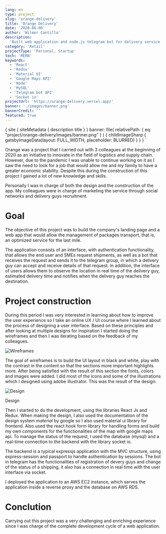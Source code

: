 ```yaml
---
lang: en
type: project
slug: 'orange-delivery'
title: 'Orange Delivery'
date: '2020-06-06'
author: 'Wilmer Cantillo'
description:
  'Built web application and node.js telegram bot for delivery service.'
category: 'Retail'
projectType: 'Personal, Startup'
tech: 'MERN'
keywords:
  - 'React'
  - 'Redux'
  - 'Material UI'
  - 'Google Maps API'
  - 'Node'
  - 'MySQL'
  - 'Telegram bot API'
  - 'Socket io'
projectUrl: 'https://orange-delivery.vercel.app/'
banner: './images/banner.png'
bannerCredit: ''
featured: true
---
```


  {
    site {
      siteMetadata {
        description
        title
      }
    }
    banner: file(
      relativePath: { eq: "project/orange-delivery/images/banner.png" }
    ) {
      childImageSharp {
        gatsbyImageData(layout: FULL_WIDTH, placeholder: BLURRED)
      }
    }
  }
`

Orange was a project that I carried out with 3 colleagues at the beginning of
2020 as an initiative to innovate in the field of logistics and supply chain.
However, due to the pandemic I was unable to continue working on it as I saw the
need to look for a job that would allow me and my family to have a greater
economic stability. Despite this during the construction of this project I
gained a lot of new knowledge and skills.

Personally I was in charge of both the design and the construction of the app.
My colleagues were in charge of marketing the service through social networks
and delivery guys recruitment.

# Goal

<PAfterHeading>
  The objective of this project was to build the company's landing page and a
  web app that would allow the management of packages transport, that is, an
  optimized service for the last mile.
</PAfterHeading>

The application consists of an interface, with authentication functionality,
that allows the end user and SMEs request shipments, as well as a bot that
receives the request and sends it to the telegram group, in which a delivery guy
can accept and receive details of that request. In addition, the interface of
users allows them to observe the location in real time of the delivery guy,
estimated delivery time and notifies when the delivery guy reaches the
destination.

# Project construction

<PAfterHeading>
  During this period I was very interested in learning about how to improve the
  user experience so I take an online UX / UI course where I learned about the
  process of designing a user interface. Based on these principles and after
  looking at multiple designs for inspiration I started doing the wireframes and
  then I was iterating based on the feedback of my colleagues.
</PAfterHeading>

![Wireframes](./images/wireframes.png)

The goal of wireframes is to build the UI layout in black and white, play with
the contrast in the content so that the sections more important highlights more.
After being satisfied with the result of this section the fonts, colors and
images were added. I did most of the icons and some of the illustrations which I
designed using adobe illustrator. This was the result of the design:

![Design](./images/design.png)

<Link
  target="_ blank"
  href="https://www.figma.com/file/t8t5Ik3f0PMjvITNDDoZbs/orange-web-app?node-id=212667%3A914"
>
  <Badge
    variant="subtle"
    colorScheme="black"
    textTransform="capitalize"
    float="right"
    display="flex"
    alignItems="center"
  >
    <Text marginRight="0.4rem">Design</Text>
    <FaExternalLinkAlt />
  </Badge>
</Link>

Then I started to do the development, using the libraries React Js and Redux.
When making the design, I also used the documentation of the design system
_material_ by google so I also used material ui library for frontend. Also used
the react hook form library for handling forms and build my own components for
the functionalities of the map with google maps api. To manage the status of the
request, I used the database (mysql) and a real-time connection to the backend
with the library socket io.

The backend is a typical expressjs application with the MVC structure, using
express-session and passport to handle authentication by sessions. The bot in
telegram has the functionalities of registration of devery guys and change of
the status of a shipping, it also has a connection in real time with the user
interface via socket.

I deployed the application to an AWS EC2 instance, which serves the application
inside a reverse proxy and the database on AWS RDS.

# Conclution

<PAfterHeading>
  Carrying out this project was a very challenging and enriching experience
  since I was charge of the complete development cycle of a web application.
</PAfterHeading>
